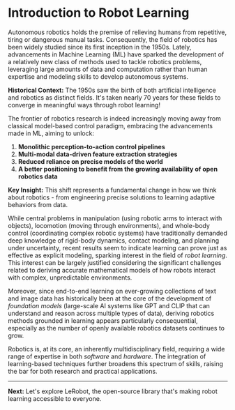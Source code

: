 # Introduction to Robot Learning

Autonomous robotics holds the premise of relieving humans from repetitive, tiring or dangerous manual tasks. Consequently, the field of robotics has been widely studied since its first inception in the 1950s. Lately, advancements in Machine Learning (ML) have sparked the development of a relatively new class of methods used to tackle robotics problems, leveraging large amounts of data and computation rather than human expertise and modeling skills to develop autonomous systems.

<Tip>

**Historical Context:** The 1950s saw the birth of both artificial intelligence and robotics as distinct fields. It's taken nearly 70 years for these fields to converge in meaningful ways through robot learning!

</Tip>

The frontier of robotics research is indeed increasingly moving away from classical model-based control paradigm, embracing the advancements made in ML, aiming to unlock:

1. **Monolithic perception-to-action control pipelines**
2. **Multi-modal data-driven feature extraction strategies** 
3. **Reduced reliance on precise models of the world**
4. **A better positioning to benefit from the growing availability of open robotics data**

<Tip warning={true}>

**Key Insight:** This shift represents a fundamental change in how we think about robotics - from engineering precise solutions to learning adaptive behaviors from data.

</Tip>

While central problems in manipulation (using robotic arms to interact with objects), locomotion (moving through environments), and whole-body control (coordinating complex robotic systems) have traditionally demanded deep knowledge of rigid-body dynamics, contact modeling, and planning under uncertainty, recent results seem to indicate learning can prove just as effective as explicit modeling, sparking interest in the field of *robot learning*. This interest can be largely justified considering the significant challenges related to deriving accurate mathematical models of how robots interact with complex, unpredictable environments.

Moreover, since end-to-end learning on ever-growing collections of text and image data has historically been at the core of the development of *foundation models* (large-scale AI systems like GPT and CLIP that can understand and reason across multiple types of data), deriving robotics methods grounded in learning appears particularly consequential, especially as the number of openly available robotics datasets continues to grow.

Robotics is, at its core, an inherently multidisciplinary field, requiring a wide range of expertise in both *software* and *hardware*. The integration of learning-based techniques further broadens this spectrum of skills, raising the bar for both research and practical applications.

---

**Next:** Let's explore LeRobot, the open-source library that's making robot learning accessible to everyone.
